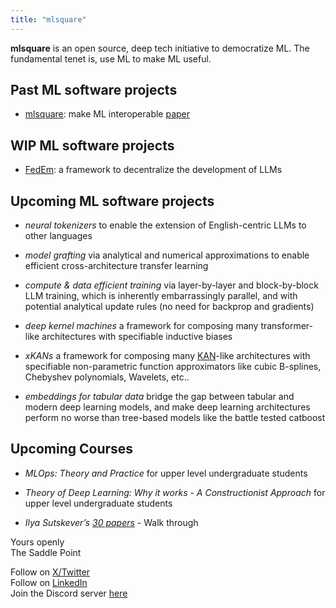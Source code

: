 ```yaml
---
title: "mlsquare"
---
```


**mlsquare** is an open source, deep tech initiative to democratize ML. The fundamental tenet is, use ML to make ML useful. 

## Past ML software projects

*   [mlsquare](https://github.com/mlsquare/mlsquare): make ML interoperable [paper](https://dl.acm.org/doi/10.1145/3486001.3486243)

## WIP ML software projects
* [FedEm](https://github.com/mlsquare/fedem): a framework to decentralize the development of LLMs

## Upcoming ML software projects

* *neural tokenizers* to enable the extension of English-centric LLMs to other languages

* *model grafting* via analytical and numerical approximations to enable efficient cross-architecture transfer learning

* *compute & data efficient training* via layer-by-layer and block-by-block LLM training, which is inherently embarrassingly parallel, and with potential analytical update rules (no need for backprop and gradients)

* *deep kernel machines* a framework for composing many transformer-like architectures with specifiable inductive biases

* *xKANs* a framework for composing many [KAN](https://arxiv.org/abs/2404.19756)-like architectures with specifiable non-parametric function approximators like cubic B-splines, Chebyshev polynomials, Wavelets, etc..

* *embeddings for tabular data* bridge the gap between tabular and modern deep learning models, and make deep learning architectures perform no worse than tree-based models like the battle tested catboost


## Upcoming Courses

* *MLOps: Theory and Practice* for upper level undergraduate students

* *Theory of Deep Learning: Why it works - A Constructionist Approach* for upper level undergraduate students 

* *Ilya Sutskever's [30 papers](https://arc.net/folder/D0472A20-9C20-4D3F-B145-D2865C0A9FEE?trk=public_post_comment-text)* - Walk through


Yours openly \
The Saddle Point \

Follow on [X/Twitter](https://x.com/TheSaddlePoint) \
Follow on [LinkedIn](https://linkedin.com/in/somasdhavala) \
Join the Discord server [here](https://discord.gg/TbW3kueqKR)